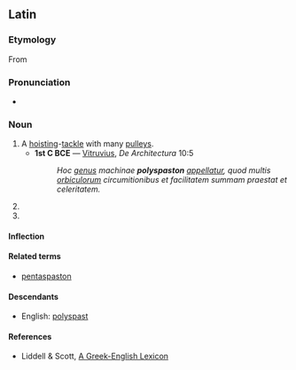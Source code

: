 ==Latin==

===Etymology===
From {{AGr.|la}}  {{term|πολύσπαστον||compound pulley|tr=poluspaston|lang=grc|sc=polytonic}}

===Pronunciation===
* {{IPA|/ˈpo.lʏˌspas.ton/}}

===Noun===
{{la-noun|polyspaston|polyspasti#Latin|polyspastī|n|second}}

# A [[hoist]]ing-[[tackle]] with many [[pulleys]].
#* '''1st C BCE''' — [[w:en:Vitruvius|Vitruvius]], ''De Architectura'' 10:5
#*: ''Hoc [[genus]] machinae '''polyspaston''' [[appello|appellatur]], quod multis [[orbiculus|orbiculorum]] circumitionibus et facilitatem summam praestat et celeritatem.''
# {{inflection of|polyspaston|polyspaston|acc|s}}
# {{inflection of|polyspaston|polyspaston|voc|s}}

====Inflection====
{{ladecl2}}
{{la-decl-2nd-Greek-N|polyspast}}

====Related terms====
* [[pentaspaston]]

====Descendants====
* English: [[polyspast]]

====References====
{{R:L&S|polyspaston}}
* Liddell & Scott, [http://perseus.mpiwg-berlin.mpg.de/cgi-bin/resolveform?lookup=poluspastos&type=begin&lang=greek&searchText=&options=Sort+Results+Alphabetically&.submit=Submit+Query&formentry=1&lang=greek A Greek-English Lexicon]